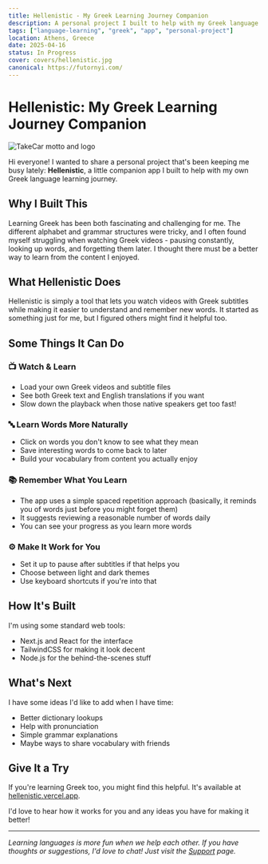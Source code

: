 ```yaml
---
title: Hellenistic - My Greek Learning Journey Companion
description: A personal project I built to help with my Greek language learning journey by making it easier to watch videos, learn words, and remember vocabulary.
tags: ["language-learning", "greek", "app", "personal-project"]
location: Athens, Greece
date: 2025-04-16
status: In Progress
cover: covers/hellenistic.jpg
canonical: https://futornyi.com/
---
```


# Hellenistic: My Greek Learning Journey Companion

![TakeCar motto and logo](./assets/hellenistic.jpg)


Hi everyone! I wanted to share a personal project that's been keeping me busy lately: **Hellenistic**, a little companion app I built to help with my own Greek language learning journey.

## Why I Built This

Learning Greek has been both fascinating and challenging for me. The different alphabet and grammar structures were tricky, and I often found myself struggling when watching Greek videos - pausing constantly, looking up words, and forgetting them later. I thought there must be a better way to learn from the content I enjoyed.

## What Hellenistic Does

Hellenistic is simply a tool that lets you watch videos with Greek subtitles while making it easier to understand and remember new words. It started as something just for me, but I figured others might find it helpful too.

## Some Things It Can Do

### 📺 Watch & Learn

- Load your own Greek videos and subtitle files
- See both Greek text and English translations if you want
- Slow down the playback when those native speakers get too fast!

### 🔤 Learn Words More Naturally

- Click on words you don't know to see what they mean
- Save interesting words to come back to later
- Build your vocabulary from content you actually enjoy

### 📚 Remember What You Learn

- The app uses a simple spaced repetition approach (basically, it reminds you of words just before you might forget them)
- It suggests reviewing a reasonable number of words daily
- You can see your progress as you learn more words

### ⚙️ Make It Work for You

- Set it up to pause after subtitles if that helps you
- Choose between light and dark themes
- Use keyboard shortcuts if you're into that

## How It's Built

I'm using some standard web tools:

- Next.js and React for the interface
- TailwindCSS for making it look decent
- Node.js for the behind-the-scenes stuff

## What's Next

I have some ideas I'd like to add when I have time:

- Better dictionary lookups
- Help with pronunciation
- Simple grammar explanations
- Maybe ways to share vocabulary with friends

## Give It a Try

If you're learning Greek too, you might find this helpful. It's available at [hellenistic.vercel.app](https://hellenistic.vercel.app).

I'd love to hear how it works for you and any ideas you have for making it better!

---

*Learning languages is more fun when we help each other. If you have thoughts or suggestions, I'd love to chat! Just visit the [Support](https://hellenistic.vercel.app/support) page.* 